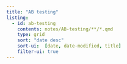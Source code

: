 ```yaml
---
title: "AB testing"
listing:
  - id: ab-testing
    contents: notes/AB-testing/**/*.qmd
    type: grid
    sort: "date desc"
    sort-ui:  [date, date-modified, title]
    filter-ui: true
---
```

